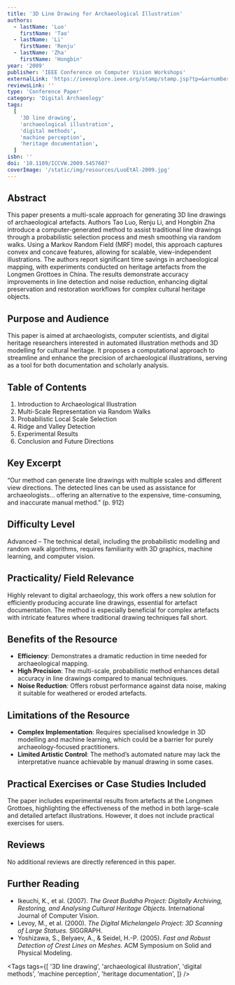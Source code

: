 ```yaml
---
title: '3D Line Drawing for Archaeological Illustration'
authors:
  - lastName: 'Luo'
    firstName: 'Tao'
  - lastName: 'Li'
    firstName: 'Renju'
  - lastName: 'Zha'
    firstName: 'Hongbin'
year: '2009'
publisher: 'IEEE Conference on Computer Vision Workshops'
externalLink: 'https://ieeexplore.ieee.org/stamp/stamp.jsp?tp=&arnumber=5457607'
reviewsLink: ''
type: 'Conference Paper'
category: 'Digital Archaeology'
tags:
  [
    '3D line drawing',
    'archaeological illustration',
    'digital methods',
    'machine perception',
    'heritage documentation',
  ]
isbn: ''
doi: '10.1109/ICCVW.2009.5457607'
coverImage: '/static/img/resources/LuoEtAl-2009.jpg'
---
```


## Abstract

This paper presents a multi-scale approach for generating 3D line drawings of archaeological artefacts. Authors Tao Luo, Renju Li, and Hongbin Zha introduce a computer-generated method to assist traditional line drawings through a probabilistic selection process and mesh smoothing via random walks. Using a Markov Random Field (MRF) model, this approach captures convex and concave features, allowing for scalable, view-independent illustrations. The authors report significant time savings in archaeological mapping, with experiments conducted on heritage artefacts from the Longmen Grottoes in China. The results demonstrate accuracy improvements in line detection and noise reduction, enhancing digital preservation and restoration workflows for complex cultural heritage objects.

## Purpose and Audience

This paper is aimed at archaeologists, computer scientists, and digital heritage researchers interested in automated illustration methods and 3D modelling for cultural heritage. It proposes a computational approach to streamline and enhance the precision of archaeological illustrations, serving as a tool for both documentation and scholarly analysis.

## Table of Contents

1. Introduction to Archaeological Illustration
2. Multi-Scale Representation via Random Walks
3. Probabilistic Local Scale Selection
4. Ridge and Valley Detection
5. Experimental Results
6. Conclusion and Future Directions

## Key Excerpt

“Our method can generate line drawings with multiple scales and different view directions. The detected lines can be used as assistance for archaeologists... offering an alternative to the expensive, time-consuming, and inaccurate manual method.” (p. 912)

## Difficulty Level

Advanced – The technical detail, including the probabilistic modelling and random walk algorithms, requires familiarity with 3D graphics, machine learning, and computer vision.

## Practicality/ Field Relevance

Highly relevant to digital archaeology, this work offers a new solution for efficiently producing accurate line drawings, essential for artefact documentation. The method is especially beneficial for complex artefacts with intricate features where traditional drawing techniques fall short.

## Benefits of the Resource

- **Efficiency**: Demonstrates a dramatic reduction in time needed for archaeological mapping.
- **High Precision**: The multi-scale, probabilistic method enhances detail accuracy in line drawings compared to manual techniques.
- **Noise Reduction**: Offers robust performance against data noise, making it suitable for weathered or eroded artefacts.

## Limitations of the Resource

- **Complex Implementation**: Requires specialised knowledge in 3D modelling and machine learning, which could be a barrier for purely archaeology-focused practitioners.
- **Limited Artistic Control**: The method’s automated nature may lack the interpretative nuance achievable by manual drawing in some cases.

## Practical Exercises or Case Studies Included

The paper includes experimental results from artefacts at the Longmen Grottoes, highlighting the effectiveness of the method in both large-scale and detailed artefact illustrations. However, it does not include practical exercises for users.

## Reviews

No additional reviews are directly referenced in this paper.

## Further Reading

- Ikeuchi, K., et al. (2007). _The Great Buddha Project: Digitally Archiving, Restoring, and Analysing Cultural Heritage Objects._ International Journal of Computer Vision.
- Levoy, M., et al. (2000). _The Digital Michelangelo Project: 3D Scanning of Large Statues._ SIGGRAPH.
- Yoshizawa, S., Belyaev, A., & Seidel, H.-P. (2005). _Fast and Robust Detection of Crest Lines on Meshes._ ACM Symposium on Solid and Physical Modeling.

<Tags
  tags={[
    '3D line drawing',
    'archaeological illustration',
    'digital methods',
    'machine perception',
    'heritage documentation',
  ]}
/>
